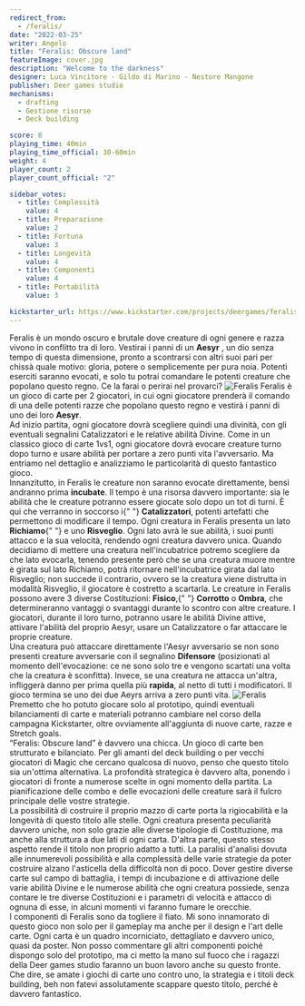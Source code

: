 ```yaml
---
redirect_from:
  - /feralis/
date: "2022-03-25"
writer: Angelo
title: "Feralis: Obscure land"
featureImage: cover.jpg
description: "Welcome to the darkness"
designer: Luca Vincitore - Gildo di Marino - Nestore Mangone
publisher: Deer games studio
mechanisms:
  - drafting
  - Gestione risorse
  - Deck building

score: 8
playing_time: 40min
playing_time_official: 30-60min
weight: 4
player_count: 2
player_count_official: "2"

sidebar_votes:
  - title: Complessità
    value: 4
  - title: Preparazione
    value: 2
  - title: Fortuna
    value: 3
  - title: Longevità
    value: 4
  - title: Componenti
    value: 4
  - title: Portabilità
    value: 3

kickstarter_url: https://www.kickstarter.com/projects/deergames/feralis-obscure-land
---
```


<Setting>
  Feralis è un mondo oscuro e brutale dove creature di ogni genere e razza
  vivono in conflitto tra di loro. Vestirai i panni di un <strong>Aesyr</strong>
  , un dio senza tempo di questa dimensione, pronto a scontrarsi con altri suoi
  pari per chissà quale motivo: gloria, potere o semplicemente per pura noia.
  Potenti eserciti saranno evocati, e solo tu potrai comandare le potenti
  creature che popolano questo regno. Ce la farai o perirai nel provarci?
</Setting>

<img src="./game1.jpg" alt="Feralis" />

<Rules>
  Feralis è un gioco di carte per 2 giocatori, in cui ogni giocatore prenderà il
  comando di una delle potenti razze che popolano questo regno e vestirà i panni
  di uno dei loro <strong>Aesyr</strong>.<br />
  Ad inizio partita, ogni giocatore dovrà scegliere quindi una divinità, con gli
  eventuali segnalini Catalizzatori e le relative abilità Divine. Come in un classico
  gioco di carte 1vs1, ogni giocatore dovrà evocare creature turno dopo turno e usare
  abilità per portare a zero punti vita l'avversario. Ma entriamo nel dettaglio e
  analizziamo le particolarità di questo fantastico gioco.
  <br /> Innanzitutto, in Feralis le creature non saranno evocate direttamente,
  bensì andranno prima <strong>incubate</strong>. Il tempo è una risorsa davvero
  importante: sia le abilità che le creature potranno essere giocate solo dopo
  un tot di turni. È qui che verranno in soccorso i{" "}
  <strong>Catalizzatori</strong>, potenti artefatti che permettono di modificare
  il tempo. Ogni creatura in Feralis presenta un lato <strong>Richiamo</strong>{" "}
  e uno <strong>Risveglio</strong>. Ogni lato avrà le sue abilità, i suoi punti
  attacco e la sua velocità, rendendo ogni creatura davvero unica. Quando
  decidiamo di mettere una creatura nell'incubatrice potremo scegliere da che
  lato evocarla, tenendo presente però che se una creatura muore mentre è girata
  sul lato Richiamo, potrà ritornare nell'incubatrice girata dal lato Risveglio;
  non succede il contrario, ovvero se la creatura viene distrutta in modalità
  Risveglio, il giocatore è costretto a scartarla. Le creature in Feralis
  possono avere 3 diverse Costituzioni: <strong>Fisico</strong>,{" "}
  <strong>Corrotto</strong> o <strong>Ombra</strong>, che determineranno
  vantaggi o svantaggi durante lo scontro con altre creature. I giocatori,
  durante il loro turno, potranno usare le abilità Divine attive, attivare
  l'abilità del proprio Aesyr, usare un Catalizzatore o far attaccare le proprie
  creature.
  <br /> Una creatura può attaccare direttamente l'Aesyr avversario se non sono presenti
  creature avversarie con il segnalino <strong>Difensore</strong> (posizionati al
  momento dell'evocazione: ce ne sono solo tre e vengono scartati una volta che la
  creatura è sconfitta). Invece, se una creatura ne attacca un'altra, infliggerà
  danno per prima quella più <strong>rapida</strong>, al netto di tutti i modificatori.
  Il gioco termina se uno dei due Aeyrs arriva a zero punti vita.
</Rules>

<img src="./game2.jpg" alt="Feralis" />

<Feedback>
  Premetto che ho potuto giocare solo al prototipo, quindi eventuali
  bilanciamenti di carte e materiali potranno cambiare nel corso della campagna
  Kickstarter, oltre ovviamente all'aggiunta di nuove carte, razze e Stretch
  goals.
  <br />
  “Feralis: Obscure land” è davvero una chicca. Un gioco di carte ben
  strutturato e bilanciato. Per gli amanti del deck building o per vecchi
  giocatori di Magic che cercano qualcosa di nuovo, penso che questo titolo sia
  un'ottima alternativa. La profondità strategica è davvero alta, ponendo i
  giocatori di fronte a numerose scelte in ogni momento della partita. La
  pianificazione delle combo e delle evocazioni delle creature sarà il fulcro
  principale delle vostre strategie.
  <br /> La possibilità di costruire il proprio mazzo di carte porta la rigiocabilità
  e la longevità di questo titolo alle stelle. Ogni creatura presenta peculiarità
  davvero uniche, non solo grazie alle diverse tipologie di Costituzione, ma anche
  alla struttura a due lati di ogni carta. D'altra parte, questo stesso aspetto rende
  il titolo non proprio adatto a tutti. La paralisi d'analisi dovuta alle innumerevoli
  possibilità e alla complessità delle varie strategie da poter costruire alzano
  l'asticella della difficoltà non di poco. Dover gestire diverse carte sul campo
  di battaglia, i tempi di incubazione e di attivazione delle varie abilità Divine
  e le numerose abilità che ogni creatura possiede, senza contare le tre diverse
  Costituzioni e i parametri di velocità e attacco di ognuna di esse, in alcuni momenti
  vi faranno fumare le orecchie.
  <br />I componenti di Feralis sono da togliere il fiato. Mi sono innamorato di
  questo gioco non solo per il gameplay ma anche per il design e l'art delle
  carte. Ogni carta è un quadro incorniciato, dettagliato e davvero unico, quasi
  da poster. Non posso commentare gli altri componenti poiché dispongo solo del
  prototipo, ma ci metto la mano sul fuoco che i ragazzi della Deer games studio
  faranno un buon lavoro anche su questo fronte. Che dire, se amate i giochi di
  carte uno contro uno, la strategia e i titoli deck building, beh non fatevi
  assolutamente scappare questo titolo, perché è davvero fantastico.
</Feedback>

<Instagram id="CbhuBF1DGKG" />

